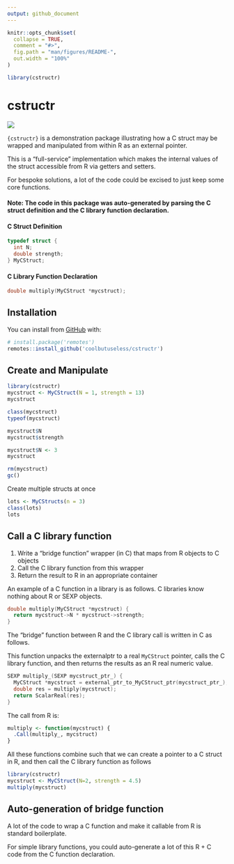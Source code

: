 ```yaml
---
output: github_document
---
```


<!-- README.md is generated from README.Rmd. Please edit that file -->

```r
knitr::opts_chunk$set(
  collapse = TRUE,
  comment = "#>",
  fig.path = "man/figures/README-",
  out.width = "100%"
)

library(cstructr)
```

# cstructr 

<!-- badges: start -->
![](https://img.shields.io/badge/cool-useless-green.svg)
<!-- badges: end -->

`{cstructr}` is a demonstration package illustrating how a C struct may be
wrapped and manipulated from within R as an external pointer.

This is a "full-service" implementation which makes the internal values
of the struct accessible from R via getters and setters.

For bespoke solutions, a lot of the code could be excised to just keep 
some core functions.


#### Note: The code in this package was auto-generated by parsing the  C struct definition and the C library function declaration.

#### C Struct Definition


```c
typedef struct {
  int N;
  double strength;
} MyCStruct;
```

#### C Library Function Declaration

```c
double multiply(MyCStruct *mycstruct);
```


## Installation

You can install from [GitHub](https://github.com/coolbutuseless/cstructr) with:

``` r
# install.package('remotes')
remotes::install_github('coolbutuseless/cstructr')
```

## Create and Manipulate

```r
library(cstructr)
mycstruct <- MyCStruct(N = 1, strength = 13)
mycstruct

class(mycstruct)
typeof(mycstruct)

mycstruct$N
mycstruct$strength

mycstruct$N <- 3
mycstruct

rm(mycstruct)
gc()
```

Create multiple structs at once

```r
lots <- MyCStructs(n = 3)
class(lots)
lots
```



## Call a C library function

1. Write a "bridge function" wrapper (in C) that maps from R objects to C objects
2. Call the C library function from this wrapper
3. Return the result to R in an appropriate container

An example of a C function in a library is as follows.  C libraries know
nothing about R or SEXP objects.

```c
double multiply(MyCStruct *mycstruct) {
  return mycstruct->N * mycstruct->strength;
}
```

The "bridge" function between R and the C library call is written in C as follows.

This function unpacks the externalptr to a real `MyCStruct` pointer, calls the 
C library function, and then returns the results as an R real numeric value.

```c
SEXP multiply_(SEXP mycstruct_ptr_) {
  MyCStruct *mycstruct = external_ptr_to_MyCStruct_ptr(mycstruct_ptr_);
  double res = multiply(mycstruct);
  return ScalarReal(res);
}
```

The call from R is:

```r
multiply <- function(mycstruct) {
  .Call(multiply_, mycstruct)
}
```


All these functions combine such that we can create a pointer to a C struct
in R, and then call the C library function as follows

```r
library(cstructr)
mycstruct <- MyCStruct(N=2, strength = 4.5)
multiply(mycstruct)
```


## Auto-generation of bridge function

A lot of the code to wrap a C function and make it callable from R is standard boilerplate.

For simple library functions, you could auto-generate a lot of this R + C code from the 
C function declaration.
